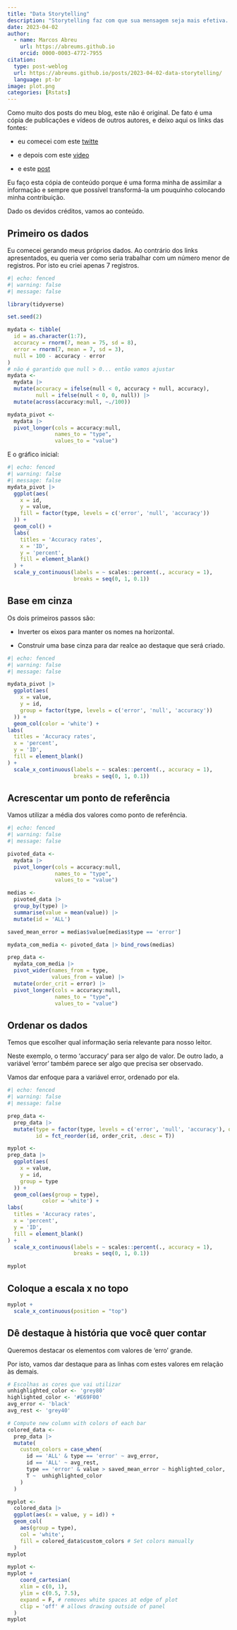 ```yaml
---
title: "Data Storytelling"
description: "Storytelling faz com que sua mensagem seja mais efetiva. Mas como contar uma história ao criar um gráfico para ler dados?"
date: 2023-04-02
author: 
  - name: Marcos Abreu
    url: https://abreums.github.io
    orcid: 0000-0003-4772-7955
citation:
  type: post-weblog
  url: https://abreums.github.io/posts/2023-04-02-data-storytelling/
  language: pt-br
image: plot.png
categories: [Rstats]
---
```


Como muito dos posts do meu blog, este não é original. De fato é uma cópia de publicações e vídeos de outros autores, e deixo aqui os links das fontes:

-   eu comecei com este [twitte](https://twitter.com/rappa753/status/1641621354565992449)

-   e depois com este [video](https://www.youtube.com/watch?v=st7_vPjq0SU)

-   e este [post](https://albert-rapp.de/posts/ggplot2-tips/10_recreating_swd_look/10_recreating_swd_look.html)

Eu faço esta cópia de conteúdo porque é uma forma minha de assimilar a informação e sempre que possível transformá-la um pouquinho colocando minha contribuição.

Dado os devidos créditos, vamos ao conteúdo.

## Primeiro os dados

Eu comecei gerando meus próprios dados. Ao contrário dos links apresentados, eu queria ver como seria trabalhar com um número menor de registros. Por isto eu criei apenas 7 registros.

```r
#| echo: fenced
#| warning: false
#| message: false

library(tidyverse)

set.seed(2)

mydata <- tibble(
  id = as.character(1:7),
  accuracy = rnorm(7, mean = 75, sd = 8),
  error = rnorm(7, mean = 7, sd = 3),
  null = 100 - accuracy - error
)
# não é garantido que null > 0... então vamos ajustar
mydata <- 
  mydata |> 
  mutate(accuracy = ifelse(null < 0, accuracy + null, accuracy),
         null = ifelse(null < 0, 0, null)) |> 
  mutate(across(accuracy:null, ~./100)) 

mydata_pivot <- 
  mydata |> 
  pivot_longer(cols = accuracy:null,
               names_to = "type",
               values_to = "value")
```

E o gráfico inicial:

```r
#| echo: fenced
#| warning: false
#| message: false
mydata_pivot |>
  ggplot(aes(
    x = id,
    y = value,
    fill = factor(type, levels = c('error', 'null', 'accuracy'))
  )) +
  geom_col() +
  labs(
    titles = 'Accuracy rates',
    x = 'ID',
    y = 'percent',
    fill = element_blank()
  ) +
  scale_y_continuous(labels = ~ scales::percent(., accuracy = 1),
                     breaks = seq(0, 1, 0.1))

```

## Base em cinza

Os dois primeiros passos são:

-   Inverter os eixos para manter os nomes na horizontal.

-   Construir uma base cinza para dar realce ao destaque que será criado.

```r
#| echo: fenced
#| warning: false
#| message: false

mydata_pivot |>
  ggplot(aes(
    x = value,
    y = id,
    group = factor(type, levels = c('error', 'null', 'accuracy'))
  )) +
  geom_col(color = 'white') +
labs(
  titles = 'Accuracy rates',
  x = 'percent',
  y = 'ID',
  fill = element_blank()
) +
  scale_x_continuous(labels = ~ scales::percent(., accuracy = 1),
                     breaks = seq(0, 1, 0.1)) 

```

## Acrescentar um ponto de referência

Vamos utilizar a média dos valores como ponto de referência.

```r
#| echo: fenced
#| warning: false
#| message: false

pivoted_data <- 
  mydata |> 
  pivot_longer(cols = accuracy:null,
               names_to = "type",
               values_to = "value") 

medias <- 
  pivoted_data |> 
  group_by(type) |> 
  summarise(value = mean(value)) |> 
  mutate(id = 'ALL')

saved_mean_error = medias$value[medias$type == 'error']

mydata_com_media <- pivoted_data |> bind_rows(medias)

prep_data <-
  mydata_com_media |>
  pivot_wider(names_from = type,
              values_from = value) |>
  mutate(order_crit = error) |>
  pivot_longer(cols = accuracy:null,
               names_to = "type",
               values_to = "value")
```

## Ordenar os dados

Temos que escolher qual informação seria relevante para nosso leitor.

Neste exemplo, o termo 'accuracy' para ser algo de valor. De outro lado, a variável 'error' também parece ser algo que precisa ser observado.

Vamos dar enfoque para a variável error, ordenado por ela.

```r
#| echo: fenced
#| warning: false
#| message: false

prep_data <- 
  prep_data |>
  mutate(type = factor(type, levels = c('error', 'null', 'accuracy'), ordered = TRUE),
         id = fct_reorder(id, order_crit, .desc = T))

myplot <- 
prep_data |>
  ggplot(aes(
    x = value,
    y = id,
    group = type
  )) +
  geom_col(aes(group = type), 
           color = 'white') +
labs(
  titles = 'Accuracy rates',
  x = 'percent',
  y = 'ID',
  fill = element_blank()
) +
  scale_x_continuous(labels = ~ scales::percent(., accuracy = 1),
                     breaks = seq(0, 1, 0.1)) 

myplot
```

## Coloque a escala x no topo

```r
myplot +
  scale_x_continuous(position = "top")

```

## Dê destaque à história que você quer contar

Queremos destacar os elementos com valores de 'erro' grande.

Por isto, vamos dar destaque para as linhas com estes valores em relação às demais.

```r
# Escolhas as cores que vai utilizar
unhighlighted_color <- 'grey80'
highlighted_color <- '#E69F00'
avg_error <- 'black'
avg_rest <- 'grey40'

# Compute new column with colors of each bar
colored_data <- 
  prep_data |> 
  mutate(
    custom_colors = case_when(
      id == 'ALL' & type == 'error' ~ avg_error,
      id == 'ALL' ~ avg_rest,
      type == 'error' & value > saved_mean_error ~ highlighted_color,
      T ~  unhighlighted_color
    )
  )

myplot <- 
  colored_data |> 
  ggplot(aes(x = value, y = id)) +
  geom_col(
    aes(group = type),
    col = 'white',
    fill = colored_data$custom_colors # Set colors manually
  )
myplot

myplot <- 
myplot +
    coord_cartesian(
    xlim = c(0, 1), 
    ylim = c(0.5, 7.5), 
    expand = F, # removes white spaces at edge of plot
    clip = 'off' # allows drawing outside of panel
  )
myplot
```
